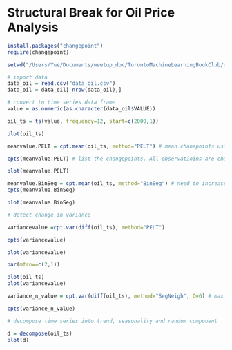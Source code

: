 Structural Break for Oil Price Analysis
=======================================================

```r
install.packages("changepoint")
require(changepoint)

setwd("/Users/Yue/Documents/meetup_doc/TorontoMachineLearningBookClub/data")

# import data
data_oil = read.csv("data_oil.csv")
data_oil = data_oil[-nrow(data_oil),]

# convert to time series data frame
value = as.numeric(as.character(data_oil$VALUE))

oil_ts = ts(value, frequency=12, start=c(2000,1))

plot(oil_ts)

meanvalue.PELT = cpt.mean(oil_ts, method="PELT") # mean chanepoints using PELT

cpts(meanvalue.PELT) # list the changepoints. All observatioins are changes

plot(meanvalue.PELT)

meanvalue.BinSeg = cpt.mean(oil_ts, method="BinSeg") # need to increase Q to increase changepoints
cpts(meanvalue.BinSeg)

plot(meanvalue.BinSeg)

# detect change in variance

variancevalue =cpt.var(diff(oil_ts), method="PELT")

cpts(variancevalue)

plot(variancevalue)

par(mfrow=c(2,1))

plot(oil_ts)
plot(variancevalue)

variance_n_value = cpt.var(diff(oil_ts), method="SegNeigh", Q=6) # maxiumu 6 number of changepoints

cpts(variance_n_value)

# decompose time series into trend, seasonality and random component

d = decompose(oil_ts)
plot(d)
```
